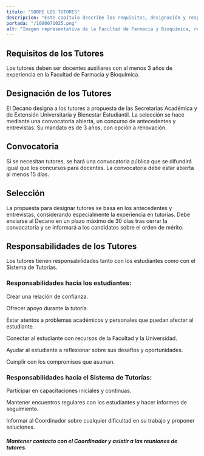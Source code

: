 ```yaml
---
titulo: "SOBRE LOS TUTORES"
descripcion: "Este capítulo describe los requisitos, designación y responsabilidades de los tutores en el sistema de tutorías de la Facultad."
portada: "/1000071025.png"
alt: "Imagen representativa de la Facultad de Farmacia y Bioquímica, relacionada sobre los tutores."
---
```


## Requisitos de los Tutores

Los tutores deben ser docentes auxiliares con al menos 3 años de experiencia en la Facultad de Farmacia y Bioquímica.

## Designación de los Tutores

El Decano designa a los tutores a propuesta de las Secretarías Académica y de Extensión Universitaria y Bienestar Estudiantil. La selección se hace mediante una convocatoria abierta, un concurso de antecedentes y entrevistas. Su mandato es de 3 años, con opción a renovación.

## Convocatoria

Si se necesitan tutores, se hará una convocatoria pública que se difundirá igual que los concursos para docentes. La convocatoria debe estar abierta al menos 15 días.

## Selección

La propuesta para designar tutores se basa en los antecedentes y entrevistas, considerando especialmente la experiencia en tutorías. Debe enviarse al Decano en un plazo máximo de 30 días tras cerrar la convocatoria y se informará a los candidatos sobre el orden de mérito.

## Responsabilidades de los Tutores

Los tutores tienen responsabilidades tanto con los estudiantes como con el Sistema de Tutorías.

### Responsabilidades hacia los estudiantes:

Crear una relación de confianza.

Ofrecer apoyo durante la tutoría.

Estar atentos a problemas académicos y personales que puedan afectar al estudiante.

Conectar al estudiante con recursos de la Facultad y la Universidad.

Ayudar al estudiante a reflexionar sobre sus desafíos y oportunidades.

Cumplir con los compromisos que asuman.

### Responsabilidades hacia el Sistema de Tutorías:

Participar en capacitaciones iniciales y continuas.

Mantener encuentros regulares con los estudiantes y hacer informes de seguimiento.

Informar al Coordinador sobre cualquier dificultad en su trabajo y proponer soluciones.

##### Mantener contacto con el Coordinador y asistir a las reuniones de tutores.
